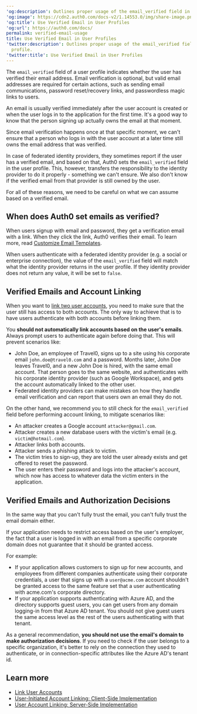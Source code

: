 ---
'og:description': Outlines proper usage of the email_verified field in a user profile.
'og:image': https://cdn2.auth0.com/docs-v2/1.14553.0/img/share-image.png
'og:title': Use Verified Email in User Profiles
'og:url': https://auth0.com/docs/
permalink: verified-email-usage
title: Use Verified Email in User Profiles
'twitter:description': Outlines proper usage of the email_verified field in a user
  profile.
'twitter:title': Use Verified Email in User Profiles
---
The `email_verified` field of a user profile indicates whether the user has verified their email address. Email verification is optional, but valid email addresses are required for certain actions, such as sending email communications, password reset/recovery links, and <Tooltip tip="Passwordless: Form of authentication that does not rely on a password as the first factor." cta="View Glossary" href="/docs/glossary?term=passwordless">passwordless</Tooltip> magic links to users.

An email is usually verified immediately after the user account is created or when the user logs in to the application for the first time. It's a good way to know that the person signing up actually owns the email at that moment.

Since email verification happens once at that specific moment, we can't ensure that a person who logs in with the user account at a later time still owns the email address that was verified.

In case of federated <Tooltip tip="Identity Provider (IdP): Service that stores and manages digital identities." cta="View Glossary" href="/docs/glossary?term=identity+providers">identity providers</Tooltip>, they sometimes report if the user has a verified email, and based on that, Auth0 sets the `email_verified` field in the user profile. This, however, transfers the responsibility to the identity provider to do it properly - something we can't ensure. We also don't know if the verified email from that provider is still owned by the user.

For all of these reasons, we need to be careful on what we can assume based on a verified email.

## When does Auth0 set emails as verified?

When users signup with email and password, they get a verification email with a link. When they click the link, Auth0 verifies their email. To learn more, read [Customize Email Templates](/docs/customize/email/email-templates).

When users authenticate with a federated identity provider (e.g. a social or enterprise connection), the value of the `email_verified` field will match what the identity provider returns in the user profile. If they identity provider does not return any value, it will be set to `false`.

## Verified Emails and Account Linking

When you want to [link two user accounts](/docs/manage-users/user-accounts/user-account-linking), you need to make sure that the user still has access to both accounts. The only way to achieve that is to have users authenticate with both accounts before linking them.

You **should not automatically link accounts based on the user's emails**. Always prompt users to authenticate again before doing that. This will prevent scenarios like:

* John Doe, an employee of Travel0, signs up to a site using his corporate email `john.doe@travel0.com` and a password. Months later, John Doe leaves Travel0, and a new John Doe is hired, with the same email account. That person goes to the same website, and authenticates with his corporate identity provider (such as Google Workspace), and gets the account automatically linked to the other user.
* Federated identity providers can make mistakes on how they handle email verification and can report that users own an email they do not.

On the other hand, we recommend you to still check for the `email_verified` field before performing account linking, to mitigate scenarios like:

* An attacker creates a Google account `attacker@gmail.com`.
* Attacker creates a new database users with the victim's email (e.g. `victim@hotmail.com`).
* Attacker links both accounts.
* Attacker sends a phishing attack to victim.
* The victim tries to sign-up, they are told the user already exists and get offered to reset the password.
* The user enters their password and logs into the attacker's account, which now has access to whatever data the victim enters in the application.

## Verified Emails and Authorization Decisions

In the same way that you can't fully trust the email, you can't fully trust the email domain either.

If your application needs to restrict access based on the user's employer, the fact that a user is logged in with an email from a specific corporate domain does not guarantee that it should be granted access.

For example:

* If your application allows customers to sign up for new accounts, and employees from different companies authenticate using their corporate credentials, a user that signs up with a `user@acme.com` account shouldn't be granted access to the same feature set that a user authenticating with acme.com's corporate directory.
* If your application supports authenticating with Azure AD, and the directory supports guest users, you can get users from any domain logging-in from that Azure AD tenant. You should not give guest users the same access level as the rest of the users authenticating with that tenant.

As a general recommendation, **you should not use the email's domain to make authorization decisions**. If you need to check if the user belongs to a specific organization, it's better to rely on the connection they used to authenticate, or in connection-specific attributes like the Azure AD's tenant id.

## Learn more

* [Link User Accounts](/docs/manage-users/user-accounts/user-account-linking/link-user-accounts)
* [User-Initiated Account Linking: Client-Side Implementation](/docs/manage-users/user-accounts/user-account-linking/user-initiated-account-linking-client-side-implementation)
* [User Account Linking: Server-Side Implementation](/docs/manage-users/user-accounts/user-account-linking/suggested-account-linking-server-side-implementation)